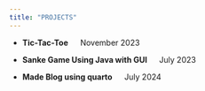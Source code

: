 ```yaml
---
title: "PROJECTS"
---
```


* **Tic-Tac-Toe** &emsp; November 2023

* **Sanke Game Using Java with GUI** &emsp; July 2023

* **Made Blog using quarto** &emsp; July 2024